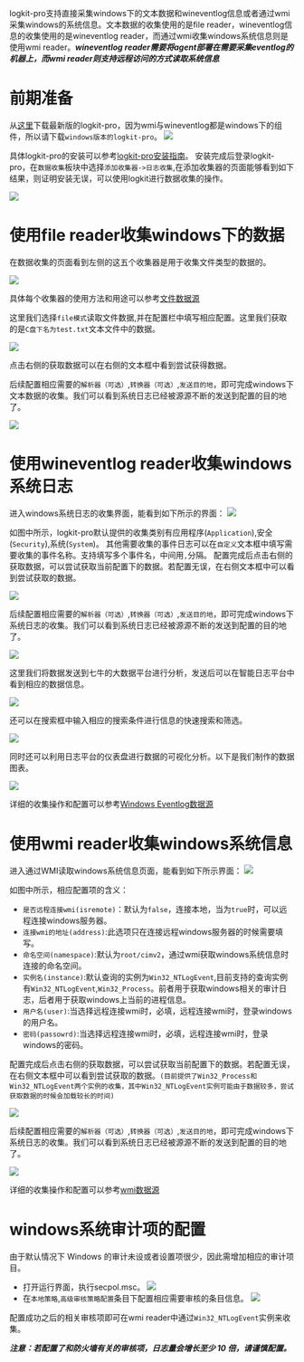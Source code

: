 logkit-pro支持直接采集windows下的文本数据和wineventlog信息或者通过wmi采集windows的系统信息。文本数据的收集使用的是file reader，wineventlog信息的收集使用的是wineventlog reader，而通过wmi收集windows系统信息则是使用wmi reader。***wineventlog reader需要将agent部署在需要采集eventlog的机器上，而wmi reader则支持远程访问的方式读取系统信息***

# 前期准备

从[这里](https://developer.qiniu.com/insight/manual/4682/logkit-pro-install)下载最新版的logkit-pro，因为wmi与wineventlog都是windows下的组件，所以请下载`windows版本的logkit-pro`。
![](https://dn-odum9helk.qbox.me/FnbETEJlasZ64v6xBo_rBCG2QS7J)

具体logkit-pro的安装可以参考[logkit-pro安装指南](/insight/manual/4682/logkit-pro-install)。
安装完成后登录logkit-pro，在`数据收集`板块中选择`添加收集器->日志收集`,在添加收集器的页面能够看到如下结果，则证明安装无误，可以使用logkit进行数据收集的操作。

![](https://dn-odum9helk.qbox.me/Fuy-NnbmmvjGldrm8DjwJrK4bcWX)

# 使用file reader收集windows下的数据

在数据收集的页面看到左侧的这五个收集器是用于收集文件类型的数据的。

![](https://dn-odum9helk.qbox.me/FhTo4dC1Vaxt-IK4RA_rbX2GYMJ1)

具体每个收集器的使用方法和用途可以参考[文件数据源](https://developer.qiniu.com/insight/manual/4751/file-reader)

这里我们选择`file模式`读取文件数据,并在配置栏中填写相应配置。这里我们获取的是`C盘下名为test.txt`文本文件中的数据。

![](https://dn-odum9helk.qbox.me/FgyvdwuR2lkqdLEmtGIxNzGjm0v9)

点击右侧的获取数据可以在右侧的文本框中看到尝试获得数据。

后续配置相应需要的`解析器（可选）`,`转换器（可选）`,`发送目的地`，即可完成windows下文本数据的收集。我们可以看到系统日志已经被源源不断的发送到配置的目的地了。

![](https://dn-odum9helk.qbox.me/FqjrNjSqSIn9IFWlGX9reoLz9nkx)

# 使用wineventlog reader收集windows系统日志

进入windows系统日志的收集界面，能看到如下所示的界面：
![](https://dn-odum9helk.qbox.me/Fsr1Cig98EV2Nl86J22Xa9DaC5XM)

如图中所示，logkit-pro默认提供的收集类别有应用程序(`Application`),安全(`Security`),系统(`System`)。
其他需要收集的事件日志可以在`自定义`文本框中填写需要收集的事件名称。支持填写多个事件名，中间用`,`分隔。
配置完成后点击右侧的获取数据，可以尝试获取当前配置下的数据。若配置无误，在右侧文本框中可以看到尝试获取的数据。

![](https://dn-odum9helk.qbox.me/FvLuHY_U3jqg6i9Oiwq9w6Hl5KkR)

后续配置相应需要的`解析器（可选）`,`转换器（可选）`,`发送目的地`，即可完成windows下系统日志的收集。我们可以看到系统日志已经被源源不断的发送到配置的目的地了。

![](https://dn-odum9helk.qbox.me/FoU-on6q5Z6AxD56YP9vkkwzEs0I)

这里我们将数据发送到七牛的大数据平台进行分析，发送后可以在智能日志平台中看到相应的数据信息。

![](https://dn-odum9helk.qbox.me/FrChkjKHdEVy9G_Z-qhs0IUgicxC)

还可以在搜索框中输入相应的搜索条件进行信息的快速搜索和筛选。

![](https://dn-odum9helk.qbox.me/FuLWcW743Dd6O1nURTkLqtbkV60v)

同时还可以利用日志平台的仪表盘进行数据的可视化分析。以下是我们制作的数据图表。

![](https://dn-odum9helk.qbox.me/FlHg5INr-9uLjUMpl8UpFIvLZ9-Y)

详细的收集操作和配置可以参考[Windows Eventlog数据源](https://developer.qiniu.com/insight/manual/5038/winlog-data-source)

# 使用wmi reader收集windows系统信息

进入通过WMI读取windows系统信息页面，能看到如下所示界面：
![](https://dn-odum9helk.qbox.me/FvvbrNUVL05QZGdsi4SjxRuOgfkf)

如图中所示，相应配置项的含义：
 *  `是否远程连接wmi(isremote)`：默认为`false`，连接本地，当为`true`时，可以远程连接windows服务器。
 *  `连接wmi的地址(address)`:此选项只在连接远程windows服务器的时候需要填写。
 *  `命名空间(namespace)`:默认为`root/cimv2`，通过wmi获取windows系统信息时连接的命名空间。
 *  `实例名(instance)`:默认查询的实例为`Win32_NTLogEvent`,目前支持的查询实例有`Win32_NTLogEvent`,`Win32_Process`。前者用于获取windows相关的审计日志，后者用于获取windows上当前的进程信息。
 *  `用户名(user)`:当选择远程连接wmi时，必填，远程连接wmi时，登录windows的用户名。
 *  `密码(passowrd)`:当选择远程连接wmi时，必填，远程连接wmi时，登录windows的密码。

配置完成后点击右侧的获取数据，可以尝试获取当前配置下的数据。若配置无误，在右侧文本框中可以看到尝试获取的数据。`(目前提供了Win32_Process和Win32_NTLogEvent两个实例的收集，其中Win32_NTLogEvent实例可能由于数据较多，尝试获取数据的时候会加载较长的时间)`

![](https://dn-odum9helk.qbox.me/FvXuACqEurMvlbVWqE_DMylmunBC)

后续配置相应需要的`解析器（可选）`,`转换器（可选）`,`发送目的地`，即可完成windows下系统日志的收集。我们可以看到系统日志已经被源源不断的发送到配置的目的地了。

![](https://dn-odum9helk.qbox.me/Fo-YKyfS5y2XOf2cKVyXedBxGFOg)

详细的收集操作和配置可以参考[wmi数据源](https://developer.qiniu.com/insight/manual/5058/reading-windows-from-the-wmi-interface-system-information)

# windows系统审计项的配置

由于默认情况下 Windows 的审计未设或者设置项很少，因此需增加相应的审计项目。
* 打开运行界面，执行secpol.msc。
![](https://dn-odum9helk.qbox.me/FmRAU01okwSuxggx7HY3JSjwk5Ig)
* 在`本地策略`,`高级审核策略配置`条目下配置相应需要审核的条目信息。
![](https://dn-odum9helk.qbox.me/Fu-eTEPuFlMQc-B8wt9h0QdIKe5I)

配置成功之后的相关审核项即可在wmi reader中通过`Win32_NTLogEvent`实例来收集。

***注意：若配置了和防火墙有关的审核项，日志量会增长至少 10 倍，请谨慎配置。***



